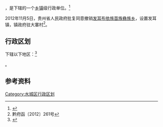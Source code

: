 {{中国乡级行政区|52/02/21/215/000}}

'''{{PAGENAMEBASE}}'''，是{{PRC admin/fullname|52/02/21/215/000|3}}下辖的一个[[乡镇|乡镇]]级行政单位。<ref>{{PRC admin/ref sgc|{{PRC admin/parent|52/02/21/215/000}}}}</ref>

2012年11月5日，贵州省人民政府批复同意撤销[[发耳布依族苗族彝族乡|发耳布依族苗族彝族乡]]，设置发耳镇，镇政府驻大寨村<ref>黔府函〔2012〕261号</ref>。

== 行政区划 ==

{{PAGENAMEBASE}}下辖以下地区：<ref>{{PRC admin/ref sgc|52/02/21/215/000}}</ref>

{{PRC admin/children|52/02/21/215/000}}。

== 参考资料 ==

{{reflist}}

{{行政区划小作品}}
{{PRC admin/navcat|52/02/21/215/000}}

[[Category:水城区行政区划|Category:水城区行政区划]]